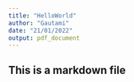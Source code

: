 ```yaml
---
title: "HelloWorld"
author: "Gautami"
date: "21/01/2022"
output: pdf_document
---
```


## This is a markdown file

